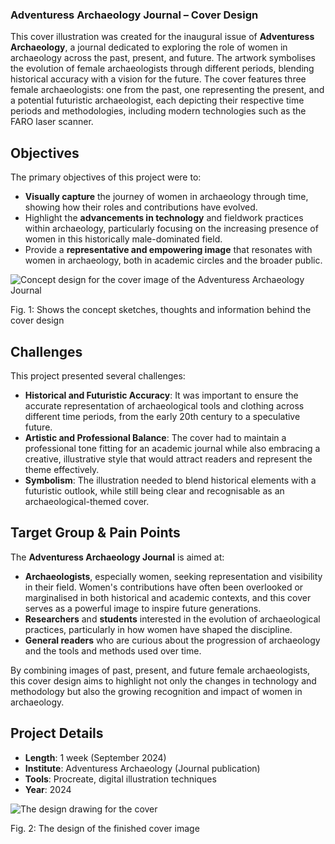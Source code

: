 

<h3>Adventuress Archaeology Journal – Cover Design</h3>

This cover illustration was created for the inaugural issue of **Adventuress Archaeology**, a journal dedicated to exploring the role of women in archaeology across the past, present, and future. The artwork symbolises the evolution of female archaeologists through different periods, blending historical accuracy with a vision for the future. The cover features three female archaeologists: one from the past, one representing the present, and a potential futuristic archaeologist, each depicting their respective time periods and methodologies, including modern technologies such as the FARO laser scanner.

## Objectives

The primary objectives of this project were to:

- **Visually capture** the journey of women in archaeology through time, showing how their roles and contributions have evolved.
- Highlight the **advancements in technology** and fieldwork practices within archaeology, particularly focusing on the increasing presence of women in this historically male-dominated field.
- Provide a **representative and empowering image** that resonates with women in archaeology, both in academic circles and the broader public.

<Image
  src={AdventuressCoverConcept}
  alt="Concept design for the cover image of the Adventuress Archaeology Journal"
  className="mt-10"
/>
<div className="caption">
  Fig. 1: Shows the concept sketches, thoughts and information behind the cover
  design
</div>

## Challenges

This project presented several challenges:

- **Historical and Futuristic Accuracy**: It was important to ensure the accurate representation of archaeological tools and clothing across different time periods, from the early 20th century to a speculative future.
- **Artistic and Professional Balance**: The cover had to maintain a professional tone fitting for an academic journal while also embracing a creative, illustrative style that would attract readers and represent the theme effectively.
- **Symbolism**: The illustration needed to blend historical elements with a futuristic outlook, while still being clear and recognisable as an archaeological-themed cover.

## Target Group & Pain Points

The **Adventuress Archaeology Journal** is aimed at:

- **Archaeologists**, especially women, seeking representation and visibility in their field. Women's contributions have often been overlooked or marginalised in both historical and academic contexts, and this cover serves as a powerful image to inspire future generations.
- **Researchers** and **students** interested in the evolution of archaeological practices, particularly in how women have shaped the discipline.
- **General readers** who are curious about the progression of archaeology and the tools and methods used over time.

By combining images of past, present, and future female archaeologists, this cover design aims to highlight not only the changes in technology and methodology but also the growing recognition and impact of women in archaeology.

## Project Details

- **Length**: 1 week (September 2024)
- **Institute**: Adventuress Archaeology (Journal publication)
- **Tools**: Procreate, digital illustration techniques
- **Year**: 2024

<Image
  src={AdventuressCoverDesign}
  alt="The design drawing for the cover"
  className="mt-10"
/>
<div className="caption">Fig. 2: The design of the finished cover image</div>
